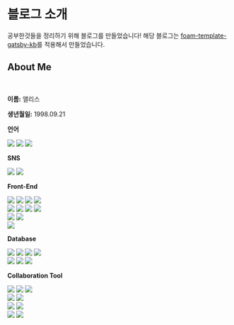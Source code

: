 # 블로그 소개

공부한것들을 정리하기 위해 블로그를 만들었습니다! 해당 블로그는 [foam-template-gatsby-kb](https://github.com/hikerpig/foam-template-gatsby-kb)를 적용해서 만들었습니다. 

## About Me 
<br />

**이름:** 앨리스 

**생년월일:** 1998.09.21

**언어**

<img src="https://img.shields.io/badge/%F0%9F%87%B0%F0%9F%87%B7%20Korean-lightgrey.svg" />
    <img src="https://img.shields.io/badge/%F0%9F%87%A8%F0%9F%87%B3%20Chinese-lightgrey.svg" />
    <img src="https://img.shields.io/badge/%F0%9F%87%AC%F0%9F%87%A7%20English-lightgrey.svg" />

**SNS**

[<img src="https://img.shields.io/badge/Twitter-1DA1F2?style=flat-square&logo=TWITTER&logoColor=white"/>](https://twitter.com/aliceislazy1)
[<img src="https://img.shields.io/badge/LinkedIn-0A66C2?style=flat-square&logo=LINKEDIN&logoColor=white"/>](https://www.linkedin.com/in/jae-yeon-park/)

**Front-End**

<img src="https://img.shields.io/badge/HTML5-E34F26?style=flat-square&logo=HTML5&logoColor=white" />
<img src="https://img.shields.io/badge/CSS3-1572B6?style=flat-square&logo=CSS3&logoColor=white" />
<img src="https://img.shields.io/badge/JavaScript-F7DF1E?style=flat-square&logo=JavaScript&logoColor=black" />
<img src="https://img.shields.io/badge/TypeScript-3178C6?style=flat-square&logo=TypeScript&logoColor=white" />
<br/>
<img src="https://img.shields.io/badge/React-61DAFB?style=flat-square&logo=React&logoColor=black" />
<img src="https://img.shields.io/badge/Svelte-FF3E00?style=flat-square&logo=Svelte&logoColor=white" />
<img src="https://img.shields.io/badge/Next.js-000000?style=flat-square&logo=Next.js&logoColor=white" />
<img src="https://img.shields.io/badge/Vercel-000000?style=flat-square&logo=Vercel&logoColor=white" />
<br/>
<img src="https://img.shields.io/badge/styled--components-DB7093?style=flat-square&logo=styled-components&logoColor=white" />
<img src="https://img.shields.io/badge/Tailwind CSS-06B6D4?style=flat-square&logo=tailwind css&logoColor=white" />
<br/>
<img src="https://img.shields.io/badge/Storybook-FF4785?style=flat-square&logo=Storybook&logoColor=white" />

**Database**

<img src="https://img.shields.io/badge/Python-3776AB
?style=flat-square&logo=Python&logoColor=white" />
<img src="https://img.shields.io/badge/Jupyter-F37626?style=flat-square&logo=Jupyter&logoColor=white" />
<img src="https://img.shields.io/badge/Pandas-150458
?style=flat-square&logo=Pandas&logoColor=white" />
<img src="https://img.shields.io/badge/Selenium-43B02A
?style=flat-square&logo=Selenium&logoColor=white" />
<br/>
<img src="https://img.shields.io/badge/MySQL-4479A1?style=flat-square&logo=MySQL&logoColor=white" />
<img src="https://img.shields.io/badge/MSSQL-CC2927?style=flat-square&logo=Microsoft%20SQL%20Server&logoColor=white" />
<img src="https://img.shields.io/badge/MongoDB-47A248?style=flat-square&logo=MongoDB&logoColor=white" />

**Collaboration Tool**

<img src="https://img.shields.io/badge/Git-F05032?style=flat-square&logo=Git&logoColor=white" />
<img src="https://img.shields.io/badge/GitHub-181717?style=flat-square&logo=GitHub&logoColor=white" />
<img src="https://img.shields.io/badge/GitLab-FC6D26?style=flat-square&logo=GitLab&logoColor=white" />
<br/>
<img src="https://img.shields.io/badge/Notion-000000?style=flat-square&logo=Notion&logoColor=white" />
<img src="https://img.shields.io/badge/Confluence-172B4D?style=flat-square&logo=Confluence&logoColor=white" />
<br/>
<img src="https://img.shields.io/badge/Asana-273347?style=flat-square&logo=Asana&logoColor=white" />
<img src="https://img.shields.io/badge/Jira-0052CC?style=flat-square&logo=Jira&logoColor=white" />
<br/>
<img src="https://img.shields.io/badge/Slack-4A154B?style=flat-square&logo=Slack&logoColor=white" />
<img src="https://img.shields.io/badge/Discord-5865F2?style=flat-square&logo=Discord&logoColor=white" />









